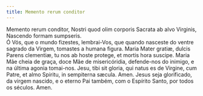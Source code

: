 ```yaml
---
title: Memento rerum conditor
---
```


<div class="grid grid-cols-2 gap-5">
  <span class="text-justify">
    Memento rerum conditor, Nostri quod olim corporis Sacrata ab alvo Virginis,
    Nascendo formam sumpseris.
  </div>
  <span class="text-justify">
    Ó Vós, que o mundo fizestes, lembrai-Vos, que quando nasceste do ventre
    sagrado da Virgem, tomastes a humana figura.
  </div>
  <span class="text-justify">
    Maria Mater gratiæ, dulcis Parens clementiæ, tu nos ab hoste protege, et
    mortis hora suscipe.
  </div>
  <span class="text-justify">
    Maria Mãe cheia de graça, doce Mãe de misericóridia, defende-nos do inimigo,
    e na última agonia tomai-nos.
  </div>
  <span class="text-justify">
    Jesu, tibi sit gloria, qui natus es de Virgine, cum Patre, et almo Spiritu,
    in sempiterna sæcula. Amen.
  </div>
  <span class="text-justify">
    Jesus seja glorificado, da virgem nascido, e o eterno Pai também, com o
    Espírito Santo, por todos os séculos. Amen.
  </span>
</div>
